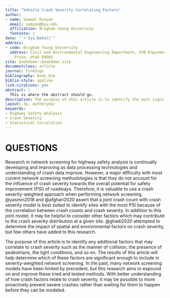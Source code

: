 ```yaml
---
title: "Vehicle Crash Severity Correlating Factors"
author:
- name: Samuel Runyan
  email: samyan@byu.edu
  affiliation: Brigham Young University
  footnote: 1
date: "`r Sys.Date()`"
address:
- code: Brigham Young University
  address: Civil and Environmental Engineering Department, 430 Engineering Building,
    Provo, Utah 84602
site: bookdown::bookdown_site
documentclass: article
journal: Findings
bibliography: book.bib
biblio-style: apalike
link-citations: yes
abstract: |
  This is where the abstract should go.
description: The purpose of this article is to identify the most significant correlating factors to crash severity when performing highway safety analysis.
layout: 3p, authoryear
keywords:
- Highway Safety Analysis
- Crash Severity
- Statistical Correlation
---
```


# QUESTIONS {#intro}


Research in network screening for highway safety analysis is continually developing and improving as data processing technologies and understanding of crash data improve. However, a major difficulty with most current network screening methodologies is that they do not account for the influence of crash severity towards the overall potential for safety improvement (PSI) of roadways. Therefore, it is valuable to use a crash severity-weighted approach when performing network screening. @yasmin2018 and @afghari2020 assert that a joint crash count with crash severity model is best suited to identify sites with the most PSI because of the correlation between crash counts and crash severity. In addition to this joint model, it may be helpful to consider other factors which may contribute to the crash severity distribution at a given site. @ghadi2020 attempted to determine the impact of spatial and environmental factors on crash severity, but few others have added to this research.

The purpose of this article is to identify any additional factors that may correlate to crash severity such as the manner of collision, the presence of pedestrians, the light conditions, and so on. The results of this article will help determine which of these factors are significant enough to include in severity-weighted network screening. In the past, many network screening models have been limited by precedent, but this research aims to expound on and improve these tried and tested methods. With better understanding of how crash factors relate to crash severity, it may be possible to more proactively prevent severe crashes rather than waiting for them to happen before they can be modeled.